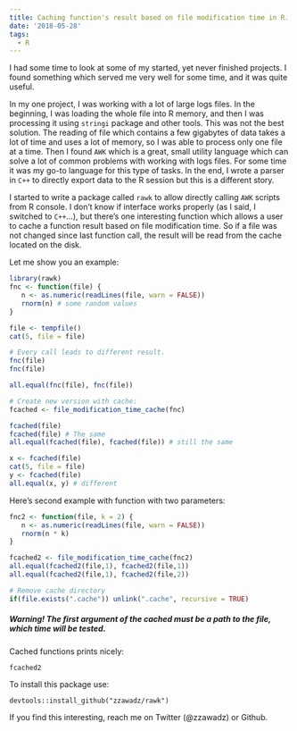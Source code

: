 ```yaml
---
title: Caching function's result based on file modification time in R.
date: '2018-05-28'
tags:
  - R
---
```


I had some time to look at some of my started, yet never finished projects. I found something which served me very well for some time, and it was quite useful.

In my one project, I was working with a lot of large logs files. In the beginning, I was loading the whole file into R memory, and then I was processing it using `stringi` package and other tools. This was not the best solution. The reading of file which contains a few gigabytes of data takes a lot of time and uses a lot of memory, so I was able to process only one file at a time. Then I found `AWK` which is a great, small utility language which can solve a lot of common problems with working with logs files. For some time it was my go-to language for this type of tasks. In the end, I wrote a parser in `C++` to directly export data to the R session but this is a different story.

I started to write a package called `rawk` to allow directly calling `AWK` scripts from R console. I don't know if interface works properly (as I said, I switched to `C++`...), but there's one interesting function which allows a user to cache a function result based on file modification time. So if a file was not changed since last function call, the result will be read from the cache located on the disk.

Let me show you an example:

```r
library(rawk)
fnc <- function(file) {
   n <- as.numeric(readLines(file, warn = FALSE))
   rnorm(n) # some random values
}

file <- tempfile()
cat(5, file = file)

# Every call leads to different result.
fnc(file)
fnc(file)

all.equal(fnc(file), fnc(file))

# Create new version with cache:
fcached <- file_modification_time_cache(fnc)

fcached(file)
fcached(file) # The same
all.equal(fcached(file), fcached(file)) # still the same

x <- fcached(file)
cat(5, file = file)
y <- fcached(file)
all.equal(x, y) # different
```

Here's second example with function with two parameters:

```R
fnc2 <- function(file, k = 2) {
   n <- as.numeric(readLines(file, warn = FALSE))
   rnorm(n * k)
}

fcached2 <- file_modification_time_cache(fnc2)
all.equal(fcached2(file,1), fcached2(file,1))
all.equal(fcached2(file,1), fcached2(file,2))

# Remove cache directory
if(file.exists(".cache")) unlink(".cache", recursive = TRUE)
```

##### Warning! The first argument of the cached must be a path to the file, which time will be tested. 

Cached functions prints nicely:

```R
fcached2
```

To install this package use:

```
devtools::install_github("zzawadz/rawk")
```

If you find this interesting, reach me on Twitter (@zzawadz) or Github.
